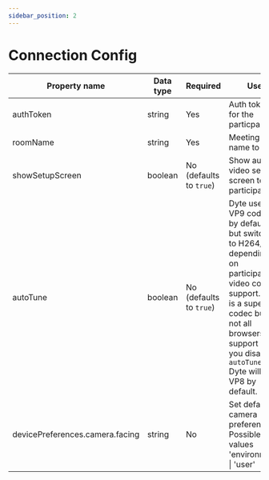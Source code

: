 ```yaml
---
sidebar_position: 2
---
```


# Connection Config

| Property name                   | Data type | Required                | Use                                                                                                                                                                                                                      |
| ------------------------------- | --------- | ----------------------- | ------------------------------------------------------------------------------------------------------------------------------------------------------------------------------------------------------------------------ |
| authToken                       | string    | Yes                     | Auth token for the particpant                                                                                                                                                                                            |
| roomName                        | string    | Yes                     | Meeting name to join                                                                                                                                                                                                     |
| showSetupScreen                 | boolean   | No (defaults to `true`) | Show audio / video setup screen to the participant                                                                                                                                                                       |
| autoTune                        | boolean   | No (defaults to `true`) | Dyte uses VP9 codec by default, but switches to H264/VP8 depending on participants video codec support. VP9 is a superior codec but not all browsers support it. If you disable `autoTune` Dyte will use VP8 by default. |
| devicePreferences.camera.facing | string    | No                      | Set default camera preferences. Possible values 'environment' \| 'user'                                                                                                                                                  |
